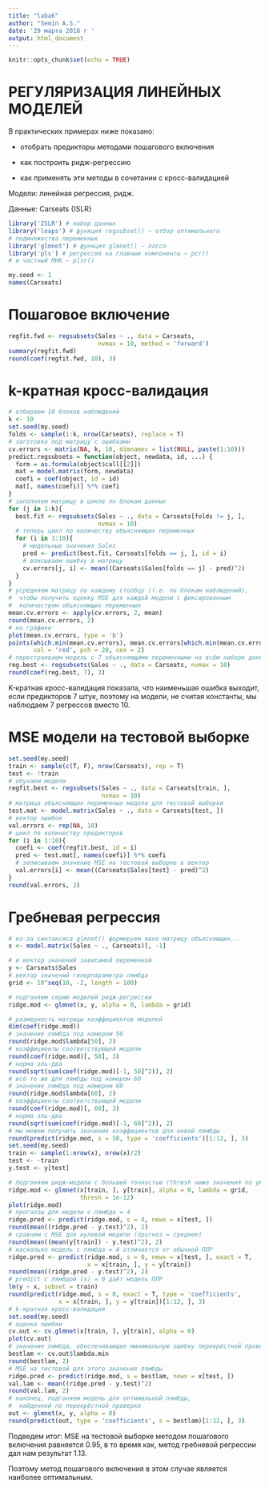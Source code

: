 ---
title: "laba6"
author: "Semin A.S."
date: '29 марта 2018 г '
output: html_document
---

```{r setup, include=FALSE}
knitr::opts_chunk$set(echo = TRUE)
```

# РЕГУЛЯРИЗАЦИЯ ЛИНЕЙНЫХ МОДЕЛЕЙ

В практических примерах ниже показано:

 - отобрать предикторы методами пошагового включения
 
 - как построить ридж-регрессию

 - как применять эти методы в сочетании с кросс-валидацией
 
Модели: линейная регрессия, ридж.

Данные: Carseats {ISLR}

```{r, echo=FALSE, warning=FALSE, message=FALSE}
library('ISLR') # набор данных
library('leaps') # функция regsubset() — отбор оптимального 
# подмножества переменных
library('glmnet') # функция glmnet() — лассо
library('pls') # регрессия на главные компоненты — pcr()
# и частный МНК — plsr()

my.seed <- 1
names(Carseats)
```

# Пошаговое включение

```{r}
regfit.fwd <- regsubsets(Sales ~ ., data = Carseats,
                         nvmax = 10, method = 'forward')
summary(regfit.fwd)
round(coef(regfit.fwd, 10), 3)
```

# k-кратная кросс-валидация

```{r}
# отбираем 10 блоков наблюдений
k <- 10
set.seed(my.seed)
folds <- sample(1:k, nrow(Carseats), replace = T)
# заготовка под матрицу с ошибками
cv.errors <- matrix(NA, k, 10, dimnames = list(NULL, paste(1:10)))
predict.regsubsets = function(object, newdata, id, ...) {
  form = as.formula(object$call[[2]])
  mat = model.matrix(form, newdata)
  coefi = coef(object, id = id)
  mat[, names(coefi)] %*% coefi
}
# заполняем матрицу в цикле по блокам данных
for (j in 1:k){
  best.fit <- regsubsets(Sales ~ ., data = Carseats[folds != j, ],
                         nvmax = 10)
  # теперь цикл по количеству объясняющих переменных
  for (i in 1:10){
    # модельные значения Sales
    pred <- predict(best.fit, Carseats[folds == j, ], id = i)
    # вписываем ошибку в матрицу
    cv.errors[j, i] <- mean((Carseats$Sales[folds == j] - pred)^2)
  }
}
# усредняем матрицу по каждому столбцу (т.е. по блокам наблюдений), 
#  чтобы получить оценку MSE для каждой модели с фиксированным 
#  количеством объясняющих переменных
mean.cv.errors <- apply(cv.errors, 2, mean)
round(mean.cv.errors, 2)
# на графике
plot(mean.cv.errors, type = 'b')
points(which.min(mean.cv.errors), mean.cv.errors[which.min(mean.cv.errors)],
       col = 'red', pch = 20, cex = 2)
# перестраиваем модель с 7 объясняющими переменными на всём наборе данных
reg.best <- regsubsets(Sales ~ ., data = Carseats, nvmax = 10)
round(coef(reg.best, 7), 3)
```

K-кратная кросс-валидация показала, что наименьшая ошибка выходит, если предикторов 7 штук, поэтому на модели, не считая константы, мы наблюдаем 7 регрессов вместо 10.

# MSE модели на тестовой выборке
```{r, echo=FALSE}
set.seed(my.seed)
train <- sample(c(T, F), nrow(Carseats), rep = T)
test <- !train
# обучаем модели
regfit.best <- regsubsets(Sales ~ ., data = Carseats[train, ],
                          nvmax = 10)
# матрица объясняющих переменных модели для тестовой выборки
test.mat <- model.matrix(Sales ~ ., data = Carseats[test, ])
# вектор ошибок
val.errors <- rep(NA, 10)
# цикл по количеству предикторов
for (i in 1:10){
  coefi <- coef(regfit.best, id = i)
  pred <- test.mat[, names(coefi)] %*% coefi
  # записываем значение MSE на тестовой выборке в вектор
  val.errors[i] <- mean((Carseats$Sales[test] - pred)^2)
}
round(val.errors, 2)
```

# Гребневая регрессия

```{r}
# из-за синтаксиса glmnet() формируем явно матрицу объясняющих...
x <- model.matrix(Sales ~ ., Carseats)[, -1]

# и вектор значений зависимой переменной
y <- Carseats$Sales
# вектор значений гиперпараметра лямбда
grid <- 10^seq(10, -2, length = 100)

# подгоняем серию моделей ридж-регрессии
ridge.mod <- glmnet(x, y, alpha = 0, lambda = grid)

# размерность матрицы коэффициентов моделей
dim(coef(ridge.mod))
# значение лямбда под номером 50
round(ridge.mod$lambda[50], 2)
# коэффициенты соответствующей модели
round(coef(ridge.mod)[, 50], 3)
# норма эль-два
round(sqrt(sum(coef(ridge.mod)[-1, 50]^2)), 2)
# всё то же для лямбды под номером 60
# значение лямбда под номером 60
round(ridge.mod$lambda[60], 2)
# коэффициенты соответствующей модели
round(coef(ridge.mod)[, 60], 3)
# норма эль-два
round(sqrt(sum(coef(ridge.mod)[-1, 60]^2)), 2)
# мы можем получить значения коэффициентов для новой лямбды
round(predict(ridge.mod, s = 50, type = 'coefficients')[1:12, ], 3)
set.seed(my.seed)
train <- sample(1:nrow(x), nrow(x)/2)
test <- -train
y.test <- y[test]

# подгоняем ридж-модели с большей точностью (thresh ниже значения по умолчанию)
ridge.mod <- glmnet(x[train, ], y[train], alpha = 0, lambda = grid,
                    thresh = 1e-12)
plot(ridge.mod)
# прогнозы для модели с лямбда = 4
ridge.pred <- predict(ridge.mod, s = 4, newx = x[test, ])
round(mean((ridge.pred - y.test)^2), 2)
# сравним с MSE для нулевой модели (прогноз = среднее)
round(mean((mean(y[train]) - y.test)^2), 2)
# насколько модель с лямбда = 4 отличается от обычной ПЛР
ridge.pred <- predict(ridge.mod, s = 0, newx = x[test, ], exact = T,
                      x = x[train, ], y = y[train])
round(mean((ridge.pred - y.test)^2), 2)
# predict с лямбдой (s) = 0 даёт модель ПЛР
lm(y ~ x, subset = train)
round(predict(ridge.mod, s = 0, exact = T, type = 'coefficients',
              x = x[train, ], y = y[train])[1:12, ], 3)
# k-кратная кросс-валидация
set.seed(my.seed)
# оценка ошибки
cv.out <- cv.glmnet(x[train, ], y[train], alpha = 0)
plot(cv.out)
# значение лямбда, обеспечивающее минимальную ошибку перекрёстной проверки
bestlam <- cv.out$lambda.min
round(bestlam, 2)
# MSE на тестовой для этого значения лямбды
ridge.pred <- predict(ridge.mod, s = bestlam, newx = x[test, ])
val.lam <- mean((ridge.pred - y.test)^2)
round(val.lam, 2)
# наконец, подгоняем модель для оптимальной лямбды, 
#  найденной по перекрёстной проверке
out <- glmnet(x, y, alpha = 0)
round(predict(out, type = 'coefficients', s = bestlam)[1:12, ], 3)
```

Подведем итог: MSE на тестовой выборке методом пошагового включения равняется 0.95, в то время как, метод гребневой регрессии дал нам результат 1.13.

Поэтому метод пошагового включения в этом случае является наиболее оптимальным.